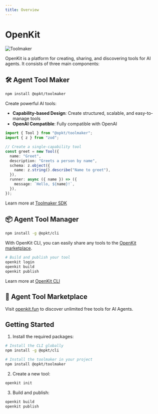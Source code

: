 ```yaml
---
title: Overview
---
```


# OpenKit

![Toolmaker](/toolmaker.png)

OpenKit is a platform for creating, sharing, and discovering tools for AI agents. It consists of three main components:

## 🛠️ Agent Tool Maker

```bash
npm install @opkt/toolmaker
```

Create powerful AI tools:

- **Capability-based Design**: Create structured, scalable, and easy-to-manage tools
- **OpenAI Compatible**: Fully compatible with OpenAI

```typescript
import { Tool } from "@opkt/toolmaker";
import { z } from "zod";

// Create a single-capability tool
const greet = new Tool({
  name: "Greet",
  description: "Greets a person by name",
  schema: z.object({
    name: z.string().describe("Name to greet"),
  }),
  runner: async ({ name }) => ({
    message: `Hello, ${name}!`,
  }),
});
```

Learn more at [Toolmaker SDK](/atm/toolmaker)

## 📦 Agent Tool Manager

```bash
npm install -g @opkt/cli
```

With OpenKit CLI, you can easily share any tools to the [OpenKit marketplace](https://openkit.fun).

```bash
# Build and publish your tool
openkit login
openkit build
openkit publish
```

Learn more at [OpenKit CLI](/atm/cli)

## 🏪 Agent Tool Marketplace

Visit [openkit.fun](https://openkit.fun) to discover unlimited free tools for AI Agents.

## Getting Started

1. Install the required packages:

```bash
# Install the CLI globally
npm install -g @opkt/cli

# Install the toolmaker in your project
npm install @opkt/toolmaker
```

2. Create a new tool:

```bash
openkit init
```

3. Build and publish:

```bash
openkit build
openkit publish
```
